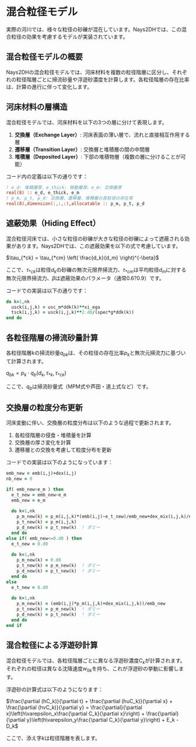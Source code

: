 ﻿# 混合粒径モデル

実際の河川では、様々な粒径の砂礫が混在しています。Nays2DHでは、この混合粒径の効果を考慮するモデルが実装されています。

## 混合粒径モデルの概要

Nays2DHの混合粒径モデルでは、河床材料を複数の粒径階層に区分し、それぞれの粒径階層ごとに掃流砂量や浮遊砂濃度を計算します。各粒径階層の存在比率は、計算の進行に伴って変化します。

## 河床材料の層構造

混合粒径モデルでは、河床材料を以下の3つの層に分けて表現します。

1. **交換層（Exchange Layer）**: 河床表面の薄い層で、流れと直接相互作用する層
2. **遷移層（Transition Layer）**: 交換層と堆積層の間の中間層
3. **堆積層（Deposited Layer）**: 下部の堆積物層（複数の層に分けることが可能）

コード内の定義は以下の通りです：

```fortran
! e_d: 堆積層厚、e_thick: 移動層厚、e_m: 交換層厚
real(8) :: e_d, e_thick, e_m
! p_m, p_t, p_d: 交換層、遷移層、堆積層の各粒径の存在率
real(8),dimension(:,:,:),allocatable :: p_m, p_t, p_d
```

## 遮蔽効果（Hiding Effect）

混合粒径河床では、小さな粒径の砂礫が大きな粒径の砂礫によって遮蔽される効果があります。Nays2DHでは、この遮蔽効果を以下の式で考慮しています。

$\tau_{*ck} = \tau_{*cm} \left( \frac{d_k}{d_m} \right)^{-\beta}$

ここで、$\tau_{*ck}$は粒径$d_k$の砂礫の無次元限界掃流力、$\tau_{*cm}$は平均粒径$d_m$に対する無次元限界掃流力、$\beta$は遮蔽効果のパラメータ（通常0.6?0.9）です。

コードでの実装は以下の通りです：

```fortran
do k=1,nk
  usck(i,j,k) = usc_m*ddk(k)**xi_ega
  tsck(i,j,k) = usck(i,j,k)**2.d0/(spec*g*ddk(k))
end do
```

## 各粒径階層の掃流砂量計算

各粒径階層$k$の掃流砂量$q_{bk}$は、その粒径の存在比率$p_k$と無次元掃流力に基づいて計算されます。

$q_{bk} = p_k \cdot q_b(d_k, \tau_{*k}, \tau_{*ck})$

ここで、$q_b$は掃流砂量式（MPM式や芦田・道上式など）です。

## 交換層の粒度分布更新

河床変動に伴い、交換層の粒度分布は以下のような過程で更新されます。

1. 各粒径階層の侵食・堆積量を計算
2. 交換層の厚さ変化を計算
3. 遷移層との交換を考慮して粒度分布を更新

コードでの実装は以下のようになっています：

```fortran
emb_new = emb(i,j)+dex(i,j)
nb_new = 0

if( emb_new>e_m ) then
  e_t_new = emb_new-e_m
  emb_new = e_m
  
  do k=1,nk
    p_m_new(k) = p_m(i,j,k)*(emb(i,j)-e_t_new)/emb_new+dex_mix(i,j,k)/emb_new
    p_t_new(k) = p_m(i,j,k)
    p_d_new(k) = p_t_new(k)  ! ダミー
  end do
else if( emb_new<=0.d0 ) then
  e_t_new = 0.d0
  
  do k=1,nk
    p_m_new(k) = 0.d0
    p_t_new(k) = p_m_new(k)  ! ダミー
    p_d_new(k) = p_t_new(k)  ! ダミー
  end do
else
  e_t_new = 0.d0
  
  do k=1,nk
    p_m_new(k) = (emb(i,j)*p_m(i,j,k)+dex_mix(i,j,k))/emb_new
    p_t_new(k) = p_m_new(k)  ! ダミー
    p_d_new(k) = p_t_new(k)  ! ダミー
  end do
end if
```

## 混合粒径による浮遊砂計算

混合粒径モデルでは、各粒径階層ごとに異なる浮遊砂濃度$C_k$が計算されます。それぞれの粒径は異なる沈降速度$w_{0k}$を持ち、これが浮遊砂の挙動に影響します。

浮遊砂の計算式は以下のようになります：

$\frac{\partial (hC_k)}{\partial t} + \frac{\partial (huC_k)}{\partial x} + \frac{\partial (hvC_k)}{\partial y} = \frac{\partial}{\partial x}\left(h\varepsilon_x\frac{\partial C_k}{\partial x}\right) + \frac{\partial}{\partial y}\left(h\varepsilon_y\frac{\partial C_k}{\partial y}\right) + E_k - D_k$

ここで、添え字$k$は粒径階層を表します。 
